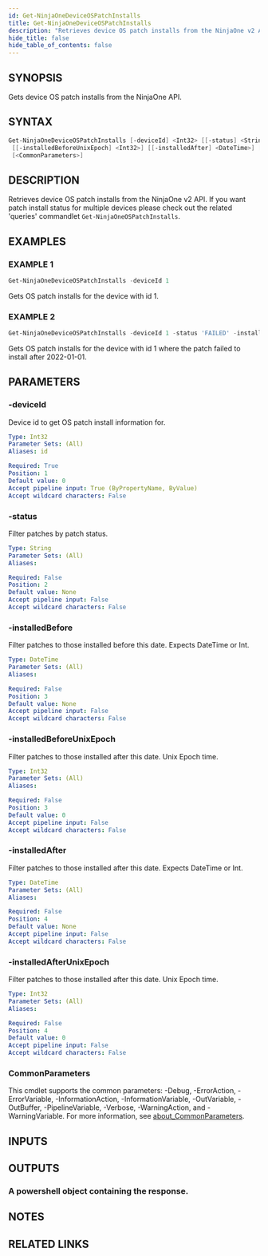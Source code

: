 ```yaml
---
id: Get-NinjaOneDeviceOSPatchInstalls
title: Get-NinjaOneDeviceOSPatchInstalls
description: "Retrieves device OS patch installs from the NinjaOne v2 API. If you want patch install status for multiple devices please check out the related 'queries' commandlet `Get-NinjaOneOSPatchInstalls`."
hide_title: false
hide_table_of_contents: false
---
```


## SYNOPSIS

Gets device OS patch installs from the NinjaOne API.

## SYNTAX

```powershell
Get-NinjaOneDeviceOSPatchInstalls [-deviceId] <Int32> [[-status] <String>] [[-installedBefore] <DateTime>]
 [[-installedBeforeUnixEpoch] <Int32>] [[-installedAfter] <DateTime>] [[-installedAfterUnixEpoch] <Int32>]
 [<CommonParameters>]
```

## DESCRIPTION

Retrieves device OS patch installs from the NinjaOne v2 API.
If you want patch install status for multiple devices please check out the related 'queries' commandlet `Get-NinjaOneOSPatchInstalls`.

## EXAMPLES

### EXAMPLE 1

```powershell
Get-NinjaOneDeviceOSPatchInstalls -deviceId 1
```

Gets OS patch installs for the device with id 1.

### EXAMPLE 2

```powershell
Get-NinjaOneDeviceOSPatchInstalls -deviceId 1 -status 'FAILED' -installedAfter (Get-Date 2022/01/01)
```

Gets OS patch installs for the device with id 1 where the patch failed to install after 2022-01-01.

## PARAMETERS

### -deviceId

Device id to get OS patch install information for.

```yaml
Type: Int32
Parameter Sets: (All)
Aliases: id

Required: True
Position: 1
Default value: 0
Accept pipeline input: True (ByPropertyName, ByValue)
Accept wildcard characters: False
```

### -status

Filter patches by patch status.

```yaml
Type: String
Parameter Sets: (All)
Aliases:

Required: False
Position: 2
Default value: None
Accept pipeline input: False
Accept wildcard characters: False
```

### -installedBefore

Filter patches to those installed before this date.
Expects DateTime or Int.

```yaml
Type: DateTime
Parameter Sets: (All)
Aliases:

Required: False
Position: 3
Default value: None
Accept pipeline input: False
Accept wildcard characters: False
```

### -installedBeforeUnixEpoch

Filter patches to those installed after this date.
Unix Epoch time.

```yaml
Type: Int32
Parameter Sets: (All)
Aliases:

Required: False
Position: 3
Default value: 0
Accept pipeline input: False
Accept wildcard characters: False
```

### -installedAfter

Filter patches to those installed after this date.
Expects DateTime or Int.

```yaml
Type: DateTime
Parameter Sets: (All)
Aliases:

Required: False
Position: 4
Default value: None
Accept pipeline input: False
Accept wildcard characters: False
```

### -installedAfterUnixEpoch

Filter patches to those installed after this date.
Unix Epoch time.

```yaml
Type: Int32
Parameter Sets: (All)
Aliases:

Required: False
Position: 4
Default value: 0
Accept pipeline input: False
Accept wildcard characters: False
```

### CommonParameters

This cmdlet supports the common parameters: -Debug, -ErrorAction, -ErrorVariable, -InformationAction, -InformationVariable, -OutVariable, -OutBuffer, -PipelineVariable, -Verbose, -WarningAction, and -WarningVariable. For more information, see [about_CommonParameters](http://go.microsoft.com/fwlink/?LinkID=113216).

## INPUTS

## OUTPUTS

### A powershell object containing the response.

## NOTES

## RELATED LINKS
